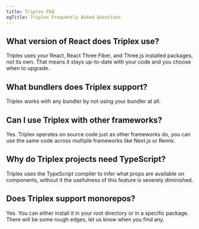 ```yaml
---
title: Triplex FAQ
ogTitle: Triplex Frequently Asked Questions
---
```


## What version of React does Triplex use?

Triplex uses _your_ React, React Three Fiber, and Three.js installed packages,
not its own. That means it stays up-to-date with your code and you choose when
to upgrade.

## What bundlers does Triplex support?

Triplex works with any bundler by not using your bundler at all.

## Can I use Triplex with other frameworks?

Yes. Triplex operates on source code just as other frameworks do, you can use
the same code across multiple frameworks like Next.js or Remix.

## Why do Triplex projects need TypeScript?

Triplex uses the TypeScript compiler to infer what props are available on
components, without it the usefulness of this feature is severely diminished.

## Does Triplex support monorepos?

Yes. You can either install it in your root directory or in a specific package.
There will be some rough edges, let us know when you find any.

